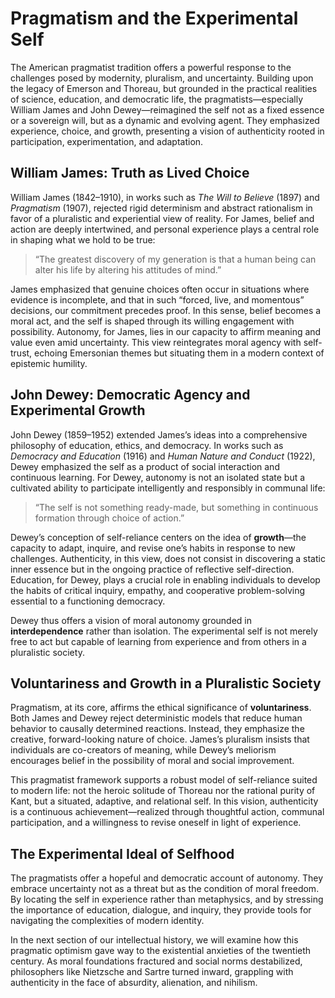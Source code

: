 # Pragmatism and the Experimental Self

The American pragmatist tradition offers a powerful response to the challenges posed by modernity, pluralism, and uncertainty. Building upon the legacy of Emerson and Thoreau, but grounded in the practical realities of science, education, and democratic life, the pragmatists—especially William James and John Dewey—reimagined the self not as a fixed essence or a sovereign will, but as a dynamic and evolving agent. They emphasized experience, choice, and growth, presenting a vision of authenticity rooted in participation, experimentation, and adaptation.

## William James: Truth as Lived Choice

William James (1842–1910), in works such as *The Will to Believe* (1897) and *Pragmatism* (1907), rejected rigid determinism and abstract rationalism in favor of a pluralistic and experiential view of reality. For James, belief and action are deeply intertwined, and personal experience plays a central role in shaping what we hold to be true:

> "The greatest discovery of my generation is that a human being can alter his life by altering his attitudes of mind."

James emphasized that genuine choices often occur in situations where evidence is incomplete, and that in such "forced, live, and momentous" decisions, our commitment precedes proof. In this sense, belief becomes a moral act, and the self is shaped through its willing engagement with possibility. Autonomy, for James, lies in our capacity to affirm meaning and value even amid uncertainty. This view reintegrates moral agency with self-trust, echoing Emersonian themes but situating them in a modern context of epistemic humility.

## John Dewey: Democratic Agency and Experimental Growth

John Dewey (1859–1952) extended James’s ideas into a comprehensive philosophy of education, ethics, and democracy. In works such as *Democracy and Education* (1916) and *Human Nature and Conduct* (1922), Dewey emphasized the self as a product of social interaction and continuous learning. For Dewey, autonomy is not an isolated state but a cultivated ability to participate intelligently and responsibly in communal life:

> "The self is not something ready-made, but something in continuous formation through choice of action."

Dewey’s conception of self-reliance centers on the idea of **growth**—the capacity to adapt, inquire, and revise one's habits in response to new challenges. Authenticity, in this view, does not consist in discovering a static inner essence but in the ongoing practice of reflective self-direction. Education, for Dewey, plays a crucial role in enabling individuals to develop the habits of critical inquiry, empathy, and cooperative problem-solving essential to a functioning democracy.

Dewey thus offers a vision of moral autonomy grounded in **interdependence** rather than isolation. The experimental self is not merely free to act but capable of learning from experience and from others in a pluralistic society.

## Voluntariness and Growth in a Pluralistic Society

Pragmatism, at its core, affirms the ethical significance of **voluntariness**. Both James and Dewey reject deterministic models that reduce human behavior to causally determined reactions. Instead, they emphasize the creative, forward-looking nature of choice. James’s pluralism insists that individuals are co-creators of meaning, while Dewey’s meliorism encourages belief in the possibility of moral and social improvement.

This pragmatist framework supports a robust model of self-reliance suited to modern life: not the heroic solitude of Thoreau nor the rational purity of Kant, but a situated, adaptive, and relational self. In this vision, authenticity is a continuous achievement—realized through thoughtful action, communal participation, and a willingness to revise oneself in light of experience.

## The Experimental Ideal of Selfhood

The pragmatists offer a hopeful and democratic account of autonomy. They embrace uncertainty not as a threat but as the condition of moral freedom. By locating the self in experience rather than metaphysics, and by stressing the importance of education, dialogue, and inquiry, they provide tools for navigating the complexities of modern identity.

In the next section of our intellectual history, we will examine how this pragmatic optimism gave way to the existential anxieties of the twentieth century. As moral foundations fractured and social norms destabilized, philosophers like Nietzsche and Sartre turned inward, grappling with authenticity in the face of absurdity, alienation, and nihilism.
